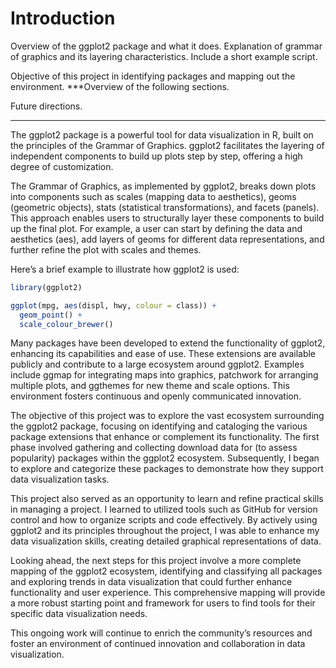 # Introduction {.unnumbered}

Overview of the ggplot2 package and what it does.
Explanation of grammar of graphics and its layering characteristics.
Include a short example script.

Objective of this project in identifying packages and mapping out the environment.
***Overview of the following sections.

Future directions.

---

The ggplot2 package is a powerful tool for data visualization in R, built on the principles of the Grammar of Graphics. ggplot2 facilitates the layering of independent components to build up plots step by step, offering a high degree of customization.

The Grammar of Graphics, as implemented by ggplot2, breaks down plots into components such as scales (mapping data to aesthetics), geoms (geometric objects), stats (statistical transformations), and facets (panels). This approach enables users to structurally layer these components to build up the final plot. For example, a user can start by defining the data and aesthetics (aes), add layers of geoms for different data representations, and further refine the plot with scales and themes.

Here’s a brief example to illustrate how ggplot2 is used:
```r
library(ggplot2)

ggplot(mpg, aes(displ, hwy, colour = class)) + 
  geom_point() +
  scale_colour_brewer()
```

Many packages have been developed to extend the functionality of ggplot2, enhancing its capabilities and ease of use. These extensions are available publicly and contribute to a large ecosystem around ggplot2. Examples include ggmap for integrating maps into graphics, patchwork for arranging multiple plots, and ggthemes for new theme and scale options. This environment fosters continuous and openly communicated innovation.

The objective of this project was to explore the vast ecosystem surrounding the ggplot2 package, focusing on identifying and cataloging the various package extensions that enhance or complement its functionality. The first phase involved gathering and collecting download data for (to assess popularity) packages within the ggplot2 ecosystem. Subsequently, I began to explore and categorize these packages to demonstrate how they support data visualization tasks.

This project also served as an opportunity to learn and refine practical skills in managing a project. I learned to utilized tools such as GitHub for version control and how to organize scripts and code effectively. By actively using ggplot2 and its principles throughout the project, I was able to enhance my data visualization skills, creating detailed graphical representations of data.

Looking ahead, the next steps for this project involve a more complete mapping of the ggplot2 ecosystem, identifying and classifying all packages and exploring trends in data visualization that could further enhance functionality and user experience. This comprehensive mapping will provide a more robust starting point and framework for users to find tools for their specific data visualization needs.

This ongoing work will continue to enrich the community's resources and foster an environment of continued innovation and collaboration in data visualization.

